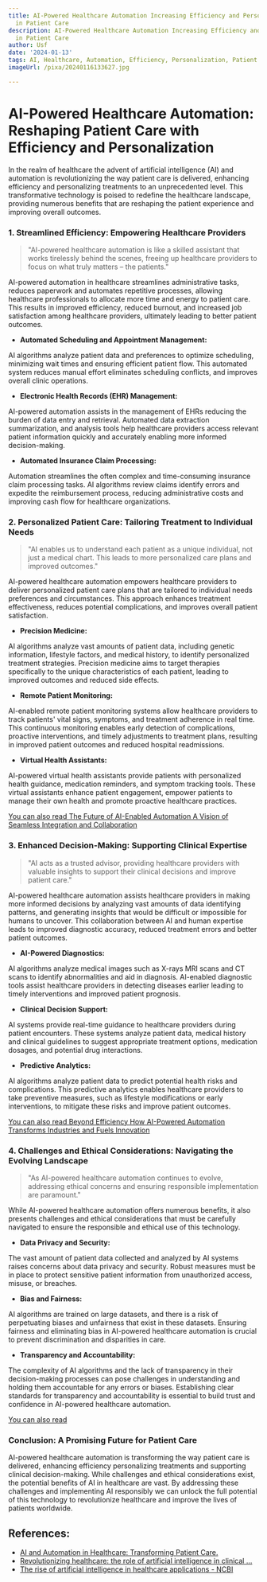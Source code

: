 ```yaml
---
title: AI-Powered Healthcare Automation Increasing Efficiency and Personalization
  in Patient Care
description: AI-Powered Healthcare Automation Increasing Efficiency and Personalization
  in Patient Care
author: Usf
date: '2024-01-13'
tags: AI, Healthcare, Automation, Efficiency, Personalization, Patient Care
imageUrl: /pixa/20240116133627.jpg

---
```

# AI-Powered Healthcare Automation: Reshaping Patient Care with Efficiency and Personalization

In the realm of healthcare the advent of artificial intelligence (AI) and automation is revolutionizing the way patient care is delivered, enhancing efficiency and personalizing treatments to an unprecedented level. This transformative technology is  poised to  redefine the healthcare landscape, providing numerous benefits that are reshaping the patient experience and improving overall outcomes.

### 1. Streamlined Efficiency: Empowering Healthcare  Providers

> "AI-powered healthcare automation is like a skilled assistant that  works tirelessly  behind the  scenes, freeing up healthcare providers to focus on what truly matters – the patients."

AI-powered automation in healthcare streamlines administrative tasks, reduces  paperwork and automates repetitive processes, allowing healthcare professionals to  allocate more time and energy to patient care. This results in improved efficiency, reduced burnout, and increased job satisfaction among  healthcare providers, ultimately  leading to better patient outcomes.

- **Automated Scheduling and Appointment  Management:**

AI algorithms  analyze patient data and preferences to optimize  scheduling, minimizing  wait  times and ensuring  efficient patient flow. This automated system reduces manual effort eliminates scheduling conflicts, and improves overall clinic operations.

- **Electronic Health Records (EHR) Management:**

AI-powered automation  assists in the management of EHRs  reducing the burden of data entry and retrieval. Automated data extraction summarization, and analysis  tools help  healthcare providers access relevant patient information quickly and accurately enabling more informed decision-making.

-  **Automated Insurance Claim Processing:**

Automation streamlines the often complex and time-consuming insurance claim processing tasks. AI algorithms review claims identify errors and expedite  the reimbursement process, reducing administrative  costs and  improving cash flow for healthcare organizations.

### 2. Personalized Patient Care: Tailoring Treatment  to Individual Needs

> "AI enables us to understand  each patient as a unique individual, not  just  a medical chart. This  leads to more personalized care plans and improved outcomes."

AI-powered healthcare automation empowers healthcare providers to deliver personalized patient care plans that are tailored  to individual needs  preferences  and circumstances. This approach enhances treatment effectiveness, reduces potential complications, and improves overall patient satisfaction.

- **Precision Medicine:**

AI algorithms analyze vast amounts of patient data, including genetic information, lifestyle factors, and medical history, to identify personalized treatment strategies. Precision medicine aims  to target therapies specifically to the unique characteristics of each patient, leading to improved outcomes and reduced side effects.

- **Remote Patient Monitoring:**

AI-enabled remote  patient monitoring systems allow  healthcare providers to track  patients' vital signs, symptoms, and treatment adherence in  real time. This continuous monitoring enables early detection of complications, proactive interventions, and timely  adjustments to treatment plans, resulting in improved patient outcomes and reduced hospital readmissions.

- **Virtual Health Assistants:**

AI-powered virtual health assistants provide patients with personalized health guidance, medication reminders, and symptom  tracking tools. These virtual assistants enhance patient engagement, empower patients to  manage their own health and promote proactive healthcare practices.

[You can also read The Future  of AI-Enabled Automation A Vision  of Seamless Integration and Collaboration](The%20Future%20of%20AI-Enabled%20Automation%20A%20Vision%20of%20Seamless%20Integration%20and%20Collaboration)


### 3. Enhanced Decision-Making: Supporting Clinical Expertise

> "AI acts as a trusted advisor,  providing  healthcare providers with valuable insights to support their clinical decisions and improve  patient care."

AI-powered healthcare automation assists healthcare providers in making more informed decisions by analyzing vast amounts of  data identifying  patterns, and generating insights that would be  difficult or impossible for humans  to uncover. This collaboration between AI and human expertise  leads to improved diagnostic accuracy, reduced treatment errors and better patient outcomes.

- **AI-Powered Diagnostics:**

AI algorithms analyze medical images such as X-rays MRI scans  and CT scans to identify abnormalities and aid in diagnosis. AI-enabled diagnostic tools assist healthcare  providers in detecting diseases earlier leading to timely interventions  and improved patient prognosis.

- **Clinical Decision Support:**

AI systems provide real-time guidance to healthcare  providers during  patient encounters. These systems analyze patient data, medical history and clinical  guidelines to suggest appropriate treatment options, medication dosages, and potential drug interactions.

- **Predictive Analytics:**

AI  algorithms analyze patient  data to predict  potential health risks and complications. This predictive analytics enables healthcare providers to take preventive measures, such as lifestyle modifications or early interventions, to mitigate these risks and improve  patient outcomes.

[You can also read Beyond Efficiency How AI-Powered Automation Transforms Industries  and Fuels Innovation](Beyond%20Efficiency%20How%20AI-Powered%20Automation%20Transforms%20Industries%20and%20Fuels%20Innovation)


### 4. Challenges and Ethical Considerations: Navigating the Evolving Landscape

> "As  AI-powered healthcare  automation continues to  evolve, addressing ethical concerns and  ensuring responsible implementation are paramount."

While AI-powered healthcare automation offers  numerous benefits, it also presents challenges and ethical considerations that must be carefully navigated to ensure the responsible and ethical use of this technology.

- **Data  Privacy and Security:**

The  vast amount of patient data collected and  analyzed by AI systems raises concerns about data privacy and security. Robust  measures must be in place to protect sensitive patient information from unauthorized access, misuse, or breaches.

- **Bias and Fairness:**

AI algorithms are trained on large datasets, and there is a risk  of perpetuating biases and unfairness that exist in these datasets.  Ensuring fairness and eliminating bias in AI-powered healthcare automation is crucial to  prevent discrimination and  disparities in care.

- **Transparency and  Accountability:**

The  complexity of AI algorithms and the lack of transparency in  their decision-making processes can pose challenges in understanding and holding  them accountable for  any errors or biases. Establishing clear standards for transparency and accountability is essential to build trust and confidence in AI-powered healthcare automation.

[You can also read ]()


### Conclusion: A Promising  Future for Patient Care

AI-powered healthcare automation is transforming the way patient care is delivered, enhancing efficiency personalizing treatments and supporting  clinical  decision-making. While challenges  and ethical considerations exist, the potential benefits of AI in healthcare  are vast.  By  addressing these  challenges and implementing AI responsibly we can  unlock  the full  potential of this technology to revolutionize  healthcare and improve the lives of patients worldwide.

## References:
- [AI and Automation in Healthcare: Transforming Patient Care.](https://www.linkedin.com/pulse/ai-automation-healthcare-transforming-patient-care-8xjjf)
- [Revolutionizing healthcare: the role of artificial intelligence in clinical ...](https://www.ncbi.nlm.nih.gov/pmc/articles/PMC10517477/)
- [The rise of artificial intelligence in healthcare applications - NCBI](https://www.ncbi.nlm.nih.gov/pmc/articles/PMC7325854/)

